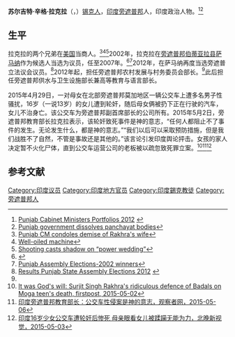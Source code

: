 '''苏尔吉特·辛格·拉克拉'''（{{lang-en|Surjit Singh Rakhra}}，{{bd|20世纪|？||}}）[[锡克人|锡克人]]，[[印度|印度]][[旁遮普邦|旁遮普邦]]人，印度政治人物。<ref name='aa'>[http://www.dayandnightnews.com/2012/03/punjab-cabinet-ministers-portfolios-2012/ Punjab Cabinet Ministers Portfolios 2012] {{webarchive|url=https://web.archive.org/web/20140203023829/http://www.dayandnightnews.com/2012/03/punjab-cabinet-ministers-portfolios-2012/ |date=2014-02-03 }}</ref><ref>[http://economictimes.indiatimes.com/news/politics-and-nation/punjab-government-dissolves-panchayat-bodies/articleshow/19513354.cms Punjab government dissolves panchayat bodies]</ref>

==生平==
拉克拉的两个兄弟在[[美国|美国]]当商人。<ref>[http://www.punjabnewsline.com/content/punjab-cm-condoles-demise-rakhras-wife Punjab CM condoles demise of Rakhra's wife]{{dead link|date=2018年1月 |bot=InternetArchiveBot |fix-attempted=yes }}</ref><ref>[http://indiatoday.intoday.in/story/darshan-singh-dhaliwal-largest-petrol-retailer-in-us/1/195107.html Well-oiled machine]</ref><ref>[http://www.thehindu.com/news/national/other-states/shooting-casts-shadow-on-power-wedding/article3735100.ece Shooting casts shadow on “power wedding”]</ref>2002年，拉克拉在[[旁遮普邦|旁遮普邦]][[伯蒂亚拉县|伯蒂亚拉县]][[萨马纳|萨马纳]]作为{{link-en|最高阿卡利党|Shiromani Akali Dal|最高阿卡利党}}候选人当选为{{link-en|旁遮普立法议会|Punjab Legislative Assembly|旁遮普立法议会}}议员，任至2007年。<ref>{{Cite web |url=http://www.travelindia-guide.com/assembly-elections/punjab/results/2002.aspx |title=Punjab Assembly Election 2002 Results |access-date=2015-05-06 |archive-url=https://web.archive.org/web/20180805112727/http://www.travelindia-guide.com/assembly-elections/punjab/results/2002.aspx |archive-date=2018-08-05 |dead-url=yes }}</ref><ref>[http://www.tribuneindia.com/2002/20020227/punjab-mlas.htm Punjab Assembly Elections-2002 winners]</ref>2012年，在萨马纳再度当选旁遮普立法议会议员。<ref name='a'>[http://electionaffairs.com/punjab/state_assembly_elections_2012/winning_candidates_results_punjab_assembly_elections_2012.html Results Punjab State Assembly Elections 2012] {{webarchive|url=https://web.archive.org/web/20130506042537/http://electionaffairs.com/punjab/state_assembly_elections_2012/winning_candidates_results_punjab_assembly_elections_2012.html |date=2013-05-06 }}</ref>2012年起，担任旁遮普邦农村发展与村务委员会部长。<ref name='aa'/>此后担任旁遮普邦供水与卫生设施部长兼高等教育与语言部长。

2015年4月29日，一对母女在北部旁遮普邦莫加地区一辆公交车上遭多名男子性骚扰，16岁（一说13岁）的女儿遭到轮奸，随后母女俩被扔下正在行驶的汽车，女儿不治身亡。该公交车为旁遮普邦副首席部长的公司所有。2015年5月2日，旁遮普邦教育部长拉克拉表示，该轮奸致死事件是神的意志，“任何人都阻止不了事件的发生。无论发生什么，都是神的意志。”“我们以后可以采取预防措施，但是我们战胜不了自然，不管是事故还是其他的。”该言论引发印度舆论抨击。女孩的家人决定暂不火化尸体，直到公交车运营公司的老板被以疏忽致死罪立案。<ref>[http://www.firstpost.com/politics/it-was-gods-will-surjit-singh-rakhras-ridiculous-defence-of-badals-on-moga-teens-death-2223640.html It was God's will: Surjit Singh Rakhra's ridiculous defence of Badals on Moga teen's death, firstpost, 2015-05-02]</ref><ref>[http://www.guancha.cn/Neighbors/2015_05_06_318539.shtml 印度旁遮普邦教育部长：公交车性侵案是神的意志，观察者网，2015-05-06]</ref><ref>[http://www.takefoto.cn/viewnews-385573.html 印度16岁少女公交车遭轮奸后惨死 母亲眼看女儿被蹂躏无能为力，北晚新视觉，2015-05-03]</ref>

==参考文献==
{{Reflist|2}}

{{DEFAULTSORT:Rakhra, Surjit Singh}}
[[Category:印度议员|Category:印度议员]]
[[Category:印度地方官员|Category:印度地方官员]]
[[Category:印度錫克教徒|Category:印度錫克教徒]]
[[Category:旁遮普邦人|Category:旁遮普邦人]]